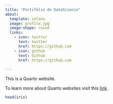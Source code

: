 ```yaml
---
title: "Portifólio de DataScience"
about:
  template: solana
  image: profile.jpg
  image-shape: round
  links: 
    - icon: twitter
      text: twitter
      href: https://github.com
    - icon: github
      text: Github
      href: https://github.com
  
---
```


This is a Quarto website.

To learn more about Quarto websites visit this [link](https://quarto.org/docs/websites).

```r
head(iris)
```
